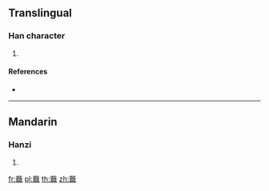 {{character info/new}}
==Translingual==

===Han character===
{{Han char|rn=140|rad=艸|as=18|sn=24|four=44153|canj=TSJA}}

# {{defn|Han|sort=艸18}}

====References====
* {{Han ref|kx=1071.030|dkj=32556|dj=1537.290|hdz=53334.030|uh=8635|ud=34357|bh=F748|bd=63304}}

----

==Mandarin==

===Hanzi===
{{cmn-hanzi|pin=[[zhí]] ([[zhi2]])|wg=chih<sup>2</sup>}}

# {{defn|lang=cmn|sort=艸18}}

[[fr:蘵]]
[[pl:蘵]]
[[th:蘵]]
[[zh:蘵]]
